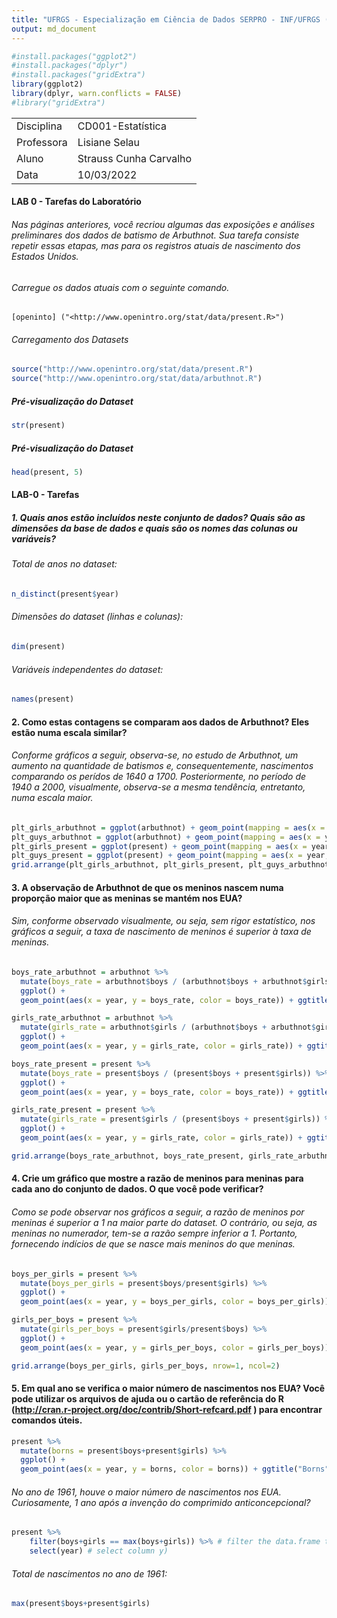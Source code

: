 ```yaml
---
title: "UFRGS - Especialização em Ciência de Dados SERPRO - INF/UFRGS (2022-2023)"
output: md_document
---
```


```r
#install.packages("ggplot2")
#install.packages("dplyr")
#install.packages("gridExtra")
library(ggplot2)
library(dplyr, warn.conflicts = FALSE)
#library("gridExtra")
```

|            |                        |
|------------|------------------------|
| Disciplina | CD001-Estatística      |
| Professora | Lisiane Selau          |
| Aluno      | Strauss Cunha Carvalho |
| Data       | 10/03/2022             |

#### **LAB 0** - Tarefas do Laboratório

###### Nas páginas anteriores, você recriou algumas das exposições e análises preliminares dos dados de batismo de Arbuthnot. Sua tarefa consiste repetir essas etapas, mas para os registros atuais de nascimento dos Estados Unidos.

###### Carregue os dados atuais com o seguinte comando.

```shell
[openinto] ("<http://www.openintro.org/stat/data/present.R>")
```
###### Carregamento dos Datasets
```r
source("http://www.openintro.org/stat/data/present.R")
source("http://www.openintro.org/stat/data/arbuthnot.R")
```

##### Pré-visualização do Dataset
```r
str(present)
```

##### Pré-visualização do Dataset
```r
head(present, 5)
```

#### **LAB-0** - Tarefas

##### 1. Quais anos estão incluídos neste conjunto de dados? Quais são as dimensões da base de dados e quais são os nomes das colunas ou variáveis?

###### Total de anos no dataset:
```r
n_distinct(present$year)
```
###### Dimensões do dataset (linhas e colunas):
```r
dim(present)
```
###### Variáveis independentes do dataset:
```r
names(present)
```

#### 2. Como estas contagens se comparam aos dados de Arbuthnot? Eles estão numa escala similar?

###### Conforme gráficos a seguir, observa-se, no estudo de Arbuthnot, um aumento na quantidade de batismos e, consequentemente, nascimentos comparando os perídos de 1640 a 1700. Posteriormente, no período de 1940 a 2000, visualmente, observa-se a mesma tendência, entretanto, numa escala maior.

```r
plt_girls_arbuthnot = ggplot(arbuthnot) + geom_point(mapping = aes(x = year, y = girls) , color="red") + ggtitle("Arbuthnot") 
plt_guys_arbuthnot = ggplot(arbuthnot) + geom_point(mapping = aes(x = year, y = boys), color='darkblue') + ggtitle("Arbuthnot")
plt_girls_present = ggplot(present) + geom_point(mapping = aes(x = year, y = girls), color="red") + ggtitle("Present")
plt_guys_present = ggplot(present) + geom_point(mapping = aes(x = year, y = boys), color="darkblue") + ggtitle("Present")
grid.arrange(plt_girls_arbuthnot, plt_girls_present, plt_guys_arbuthnot, plt_guys_present, nrow=2, ncol=2)
```

#### 3. A observação de Arbuthnot de que os meninos nascem numa proporção maior que as meninas se mantém nos EUA?
###### Sim, conforme observado visualmente, ou seja, sem rigor estatístico, nos gráficos a seguir, a taxa de nascimento de meninos é superior à taxa de meninas.

```r
boys_rate_arbuthnot = arbuthnot %>%
  mutate(boys_rate = arbuthnot$boys / (arbuthnot$boys + arbuthnot$girls)) %>% 
  ggplot() +
  geom_point(aes(x = year, y = boys_rate, color = boys_rate)) + ggtitle("Arbuthnot - Guys")

girls_rate_arbuthnot = arbuthnot %>%
  mutate(girls_rate = arbuthnot$girls / (arbuthnot$boys + arbuthnot$girls)) %>% 
  ggplot() +
  geom_point(aes(x = year, y = girls_rate, color = girls_rate)) + ggtitle("Arbuthnot - Girls")

boys_rate_present = present %>%
  mutate(boys_rate = present$boys / (present$boys + present$girls)) %>% 
  ggplot() +
  geom_point(aes(x = year, y = boys_rate, color = boys_rate)) + ggtitle("Present - Guys")

girls_rate_present = present %>%
  mutate(girls_rate = present$girls / (present$boys + present$girls)) %>% 
  ggplot() +
  geom_point(aes(x = year, y = girls_rate, color = girls_rate)) + ggtitle("Present - Girls")

grid.arrange(boys_rate_arbuthnot, boys_rate_present, girls_rate_arbuthnot, girls_rate_present,  nrow=2, ncol=2)
```

#### 4. Crie um gráfico que mostre a razão de meninos para meninas para cada ano do conjunto de dados. O que você pode verificar?

###### Como se pode observar nos gráficos a seguir, a razão de meninos por meninas é superior a 1 na maior parte do dataset. O contrário, ou seja, as meninas no numerador, tem-se a razão sempre inferior a 1. Portanto, fornecendo indícios de que se nasce mais meninos do que meninas.
```r
boys_per_girls = present %>%
  mutate(boys_per_girls = present$boys/present$girls) %>% 
  ggplot() +
  geom_point(aes(x = year, y = boys_per_girls, color = boys_per_girls)) + ggtitle("Present  Guys/Girls")

girls_per_boys = present %>%
  mutate(girls_per_boys = present$girls/present$boys) %>% 
  ggplot() +
  geom_point(aes(x = year, y = girls_per_boys, color = girls_per_boys)) + ggtitle("Present  Girls/Guys")

grid.arrange(boys_per_girls, girls_per_boys, nrow=1, ncol=2)
```

#### 5. Em qual ano se verifica o maior número de nascimentos nos EUA? Você pode utilizar os arquivos de ajuda ou o cartão de referência do R (<http://cran.r-project.org/doc/contrib/Short-refcard.pdf> ) para encontrar comandos úteis.
```r
present %>%
  mutate(borns = present$boys+present$girls) %>% 
  ggplot() +
  geom_point(aes(x = year, y = borns, color = borns)) + ggtitle("Borns")
```

###### No ano de 1961, houve o maior número de nascimentos nos EUA. Curiosamente, 1 ano após a invenção do comprimido anticoncepcional?
```r
present %>% 
    filter(boys+girls == max(boys+girls)) %>% # filter the data.frame to keep row where x is maximum
    select(year) # select column y)
```

###### Total de nascimentos no ano de 1961:
```r
max(present$boys+present$girls)
```

